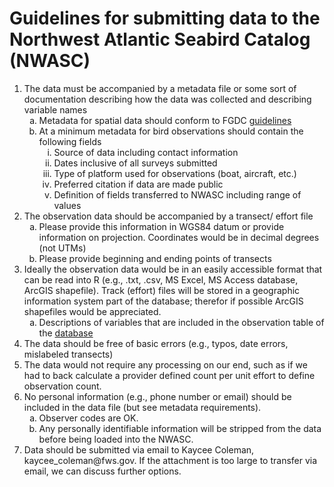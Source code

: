 **Guidelines for submitting data to the Northwest Atlantic Seabird Catalog (NWASC)**   
===

1. The data must be accompanied by a metadata file or some sort of documentation describing how the data was collected and describing 
variable names  
    a. Metadata for spatial data should conform to FGDC [guidelines](https://www.fgdc.gov/metadata/geospatial-metadata-standards)  
    b. At a minimum metadata for bird observations should contain the following fields  
        i. Source of data including contact information  
        ii. Dates inclusive of all surveys submitted  
        iii. Type of platform used for observations (boat, aircraft, etc.)  
        iv. Preferred citation if data are made public  
        v. Definition of fields transferred to NWASC including range of values  
2. The observation data should be accompanied by a transect/ effort file  
    a. Please provide this information in WGS84 datum or provide information on projection. Coordinates would be in decimal degrees 
    (not UTMs)  
    b. Please provide beginning and ending points of transects  
3. Ideally the observation data would be in an easily accessible format that can be read into R (e.g., .txt, .csv, MS Excel, MS Access 
database, ArcGIS shapefile). Track (effort) files will be stored in a geographic information system part of the database; therefor if 
possible ArcGIS shapefiles would be appreciated.  
    a. Descriptions of variables that are included in the observation table of the [database](http://www.nodc.noaa.gov/archive/arc0070/0115356/1.1/data/0-data/seabird_data_structure_NODC_30Dec2013.csv)  
4. The data should be free of basic errors (e.g., typos, date errors, mislabeled transects)  
5. The data would not require any processing on our end, such as if we had to back calculate a provider defined count per unit 
effort to define observation count.  
6. No personal information (e.g., phone number or email) should be included in the data file (but see metadata requirements).  
    a. Observer codes are OK.  
    b. Any personally identifiable information will be stripped from the data before being loaded into the NWASC.  
7. Data should be submitted via email to Kaycee Coleman, kaycee_coleman@fws.gov. If the attachment is too large to transfer via 
email, we can discuss further options.  

